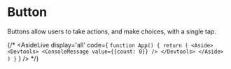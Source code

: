 
# Button

Buttons allow users to take actions, and make choices, with a single tap.

{/* <AsideLive
  display='all'
  code={
    `function App() {
      return (
        <Aside>
          <Devtools>
            <ConsoleMessage value={{count: 0}} />
          </Devtools>
        </Aside>
      )
    }`
    }
/> */}
